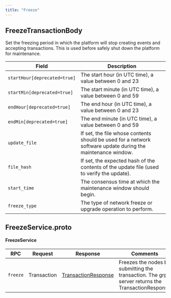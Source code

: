 ---
title: "Freeze"
---


## FreezeTransactionBody

Set the freezing period in which the platform will stop creating events and accepting transactions. This is used before safely shut down the platform for maintenance.

| Field                        | Description                                                                                                 |
| ---------------------------- | ----------------------------------------------------------------------------------------------------------- |
| `startHour[deprecated=true]` | The start hour (in UTC time), a value between 0 and 23                                                      |
| `startMin[deprecated=true]`  | The start minute (in UTC time), a value between 0 and 59                                                    |
| `endHour[deprecated=true]`   | The end hour (in UTC time), a value between 0 and 23                                                        |
| `endMin[deprecated=true]`    | The end minute (in UTC time), a value between 0 and 59                                                      |
| `update_file`                | If set, the file whose contents should be used for a network software update during the maintenance window. |
| `file_hash`                  | If set, the expected hash of the contents of the update file (used to verify the update).                   |
| `start_time`                 | The consensus time at which the maintenance window should begin.                                            |
| `freeze_type`                | The type of network freeze or upgrade operation to perform.                                                 |

## FreezeService.proto

#### FreezeService

| RPC      | Request     | Response                                                                                                         | Comments                                                                                         |
| -------- | ----------- | ---------------------------------------------------------------------------------------------------------------- | ------------------------------------------------------------------------------------------------ |
| `freeze` | Transaction | [TransactionResponse](/hedera/sdks-and-apis/hedera-api/miscellaneous/transactionresponse) | Freezes the nodes by submitting the transaction. The grpc server returns the TransactionResponse |
